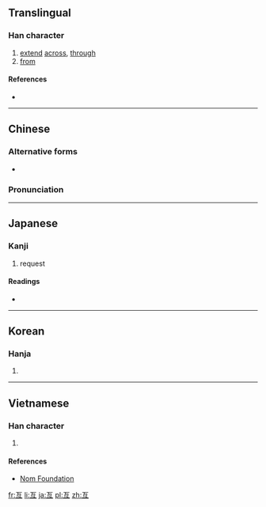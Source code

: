 {{also|亘}}<!-- may be replaced by zh-forms -->
==Translingual==

===Han character===
{{Han char|rn=7|rad=二|as=04|sn=6|four=10106|canj=MBM}}

# [[extend]] [[across]], [[through]]
# [[from]]

====References====
* {{Han ref|kx=0087.070|dkj=00265|dj=0183.120|hdz=10019.050|uh=4E99|ud=20121|bh=A5E5|bd=42469}}

----

==Chinese==
{{zh-forms}}

===Alternative forms===
* {{zh-l|𠀕}}

===Pronunciation===
{{zh-pron
|m=gèn,gèng
|c=gang2
|mc=
|oc=y
|ma=
|cat=v,prep
}}

----

==Japanese==

===Kanji===
{{ja-kanji|grade=|rs=二04}}

# request

====Readings====
* {{ja-readings|on=[[こう]] (kō)|kun=[[わたる]] (wataru), [[わたり]] (watari)}}

----

==Korean==

===Hanja===
{{ko-hanja|hangeul=긍|rv=geung|mr=kŭng|y=kung}}

# {{defn|lang=ko|sort=二04}}

----

==Vietnamese==

===Han character===
{{vi-hantu|[[cẳng]], [[cắng]], [[cứng]], [[gắng]], [[hẵng]]|rs=二04}}

# {{defn|lang=vi|sort=二04}}

====References====
* [http://nomfoundation.org/common/nom_details.php?codepoint=4e99 Nom Foundation]

[[fr:亙]]
[[li:亙]]
[[ja:亙]]
[[pl:亙]]
[[zh:亙]]